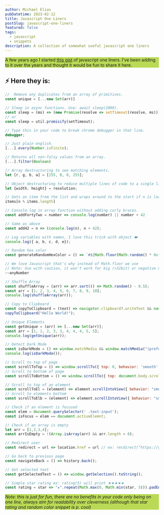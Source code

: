 ```yaml
---
author: Michael Elias
pubDatetime: 2023-02-12
title: Javascript One Liners
postSlug: javascript-one-liners
featured: false
tags:
  - javascript
  - snippets
description: A collection of somewhat useful javascript one liners
---
```



A few years ago I started [this gist](https://gist.github.com/mikowl/5fa1a06c06264afaa544bb6b8af641b1) of javascript one liners. I've been adding to it over the years and thought it would be fun to share it here.

## ⚡️ Here they is:

```js
//  Remove any duplicates from an array of primitives.
const unique = [...new Set(arr)]

// Sleep in async functions. Use: await sleep(2000).
const sleep = (ms) => (new Promise(resolve => setTimeout(resolve, ms)));
// or
const sleep = util.promisify(setTimeout);

// Type this in your code to break chrome debugger in that line.
debugger;

// Just plain english.
[...].every(Number.isFinite);

// Returns all non-falsy values from an array.
[...].filter(Boolean)

// Array destructuring to see matching elements.
let [r, g, b, a] = [255, 0, 0, 255];

// Object destructuring to reduce multiple lines of code to a single line.
let {width, height} = resolution;

// Gets an item from the list and wraps around to the start if n is larger than the list.
items[n % items.length]

// Console.log in array function without adding curly braces.
const addFortyTwo = number => console.log(number) || number + 42

// Same as above
const add42 = n => (console.log(n), n + 42);

// Log variables with names. I love this trick with object ❤️
console.log({ a, b, c, d, e});

// Random hex color
const generateRandomHexColor = () => `#${Math.floor(Math.random() * 0xffffff).toString(16).padEnd(6, "0")}`;

// We love Javascript that's why instead of Math.floor we use
// Note: Use with caution, it won't work for big (>32bit) or negative numbers
~~anyNumber

// Shuffle Array
const shuffleArray = (arr) => arr.sort(() => Math.random() - 0.5);
const arr = [1, 2, 3, 4, 5, 6, 7, 8, 9, 10];
console.log(shuffleArray(arr));

// Copy to Clipboard
const copyToClipboard = (text) => navigator.clipboard?.writeText && navigator.clipboard.writeText(text);
copyToClipboard("Hello World!");

// Unique Elements
const getUnique = (arr) => [...new Set(arr)];
const arr = [1, 1, 2, 3, 3, 4, 4, 4, 5, 5];
console.log(getUnique(arr));

// Detect Dark Mode
const isDarkMode = () => window.matchMedia && window.matchMedia("(prefers-color-scheme: dark)").matches;
console.log(isDarkMode());

// Scroll to top of page
const scrollToTop = () => window.scrollTo({ top: 0, behavior: 'smooth' });
// Scroll to bottom of page
const scrollToBottom = () => window.scrollTo({ top: document.body.scrollHeight, behavior: 'smooth' });

// Scroll to top of an element
const scrollToEl = (element) => element.scrollIntoView({ behavior: "smooth", block: "start" });
// Scroll to elements bottom
const scrollToElb = (element) => element.scrollIntoView({ behavior: "smooth", block: "end" });

// Check if an element is focused
const elem = document.querySelector(' .text-input');
const isFocus = elem == document.activeElemnt;

// Check if an array is empty
let arr = [1,2,3,4];
const arrIsEmpty = !(Array.isArray(arr) && arr.length > 0);

// Redirect user
const redirect = url => location.href = url // ex: recdirect("https://google.com")

// Go back to previous page
const navigateBack = () => history.back();

// Get selected text
const getSelectedText = () => window.getSelection().toString();

// Simple star rating ex: rating(5) will print ★★★★★
const rating = star => "★".repeat(Math.max(0, Math.min(star, 5))).padEnd(5,"☆" );
```

*Note: this is just for fun, there are no benefits in your code only being on one line, always aim for readability over cleverness (although that star rating and random color snippet is p. cool)*

<RandomKitty client:visible />


<style>
p {background: #bada55;}
</style>

